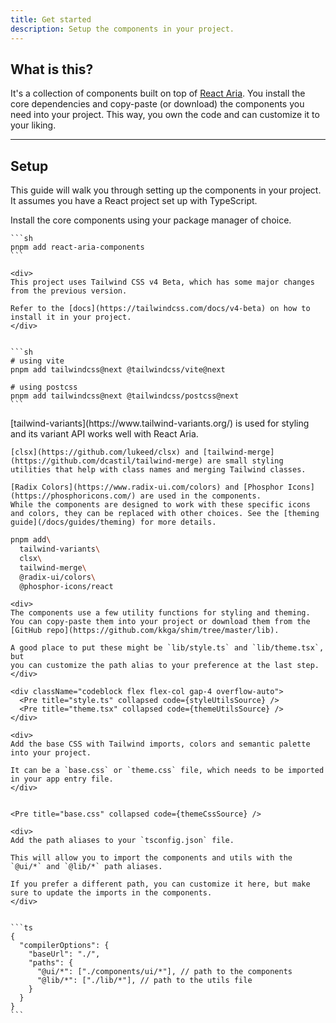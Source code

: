 ```yaml
---
title: Get started
description: Setup the components in your project.
---
```


## What is this?

It's a collection of components built on top of
[React Aria](https://react-spectrum.adobe.com/react-aria/index.html). You
install the core dependencies and copy-paste (or download) the components you
need into your project. This way, you own the code and can customize it to your
liking.

---

## Setup

This guide will walk you through setting up the components in your project. It
assumes you have a React project set up with TypeScript.

<Steps>
  <Step title="Add React Aria Components">
    Install the core components using your package manager of choice.

    ```sh
    pnpm add react-aria-components
    ```

  </Step>

  <Step title="Add Tailwind CSS v4">

    <div>
    This project uses Tailwind CSS v4 Beta, which has some major changes from the previous version.

    Refer to the [docs](https://tailwindcss.com/docs/v4-beta) on how to install it in your project.
    </div>


    ```sh
    # using vite
    pnpm add tailwindcss@next @tailwindcss/vite@next

    # using postcss
    pnpm add tailwindcss@next @tailwindcss/postcss@next
    ```

  </Step>

  <Step title="Add dependencies">
  
  <div>
    [tailwind-variants](https://www.tailwind-variants.org/) is used for styling and its variant API works well with React Aria.
    
    [clsx](https://github.com/lukeed/clsx) and [tailwind-merge](https://github.com/dcastil/tailwind-merge) are small styling utilities that help with class names and merging Tailwind classes.

    [Radix Colors](https://www.radix-ui.com/colors) and [Phosphor Icons](https://phosphoricons.com/) are used in the components.
    While the components are designed to work with these specific icons and colors, they can be replaced with other choices. See the [theming guide](/docs/guides/theming) for more details.

  </div>

```sh
pnpm add\
  tailwind-variants\
  clsx\
  tailwind-merge\
  @radix-ui/colors\
  @phosphor-icons/react
```

  </Step>

  <Step title="Setup styling and theming utils">

    <div>
    The components use a few utility functions for styling and theming.
    You can copy-paste them into your project or download them from the [GitHub repo](https://github.com/kkga/shim/tree/master/lib).

    A good place to put these might be `lib/style.ts` and `lib/theme.tsx`, but
    you can customize the path alias to your preference at the last step.
    </div>

    <div className="codeblock flex flex-col gap-4 overflow-auto">
      <Pre title="style.ts" collapsed code={styleUtilsSource} />
      <Pre title="theme.tsx" collapsed code={themeUtilsSource} />
    </div>

  </Step>

  <Step title="Setup base CSS">

    <div>
    Add the base CSS with Tailwind imports, colors and semantic palette into your project.

    It can be a `base.css` or `theme.css` file, which needs to be imported in your app entry file.
    </div>


    <Pre title="base.css" collapsed code={themeCssSource} />

  </Step>

  <Step title="Setup path aliases">

    <div>
    Add the path aliases to your `tsconfig.json` file.

    This will allow you to import the components and utils with the `@ui/*` and `@lib/*` path aliases.

    If you prefer a different path, you can customize it here, but make sure to update the imports in the components.
    </div>


    ```ts
    {
      "compilerOptions": {
        "baseUrl": "./",
        "paths": {
          "@ui/*": ["./components/ui/*"], // path to the components
          "@lib/*": ["./lib/*"], // path to the utils file
        }
      }
    }
    ```

  </Step>

</Steps>
